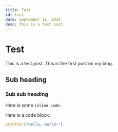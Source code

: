 ```yaml
---
title: Test
id: test
date: September 11, 2024
desc: This is a test post.
---
```


# Test

This is a test post. This is the first post on my blog.

## Sub heading

### Sub sub heading

Here is some `inline code`.

Here is a code block:

```rust
println!("Hello, world!");
```
